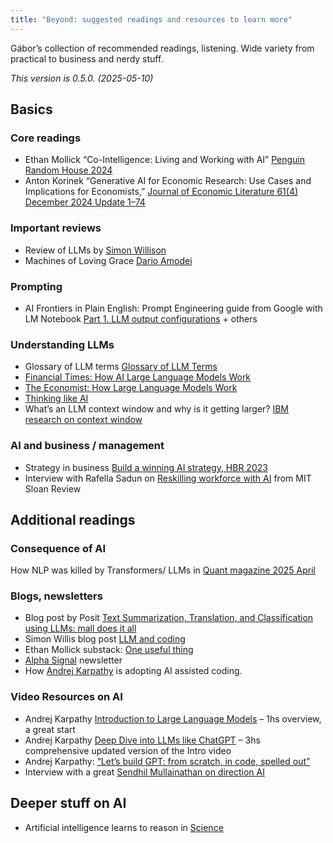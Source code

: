 ```yaml
---
title: "Beyond: suggested readings and resources to learn more"
---
```


Gábor's collection of recommended readings, listening. Wide variety from practical to business and nerdy stuff. 

*This version is 0.5.0. (2025-05-10)*

## Basics

### Core readings


-  Ethan Mollick "Co-Intelligence: Living and Working with AI"  [Penguin Random House 2024](https://www.penguinrandomhouse.com/books/741805/co-intelligence-by-ethan-mollick/)
- Anton Korinek "Generative AI for Economic Research: Use Cases and Implications for Economists," [Journal of Economic Literature 61(4) December 2024 Update 1–74](https://doi.org/10.1257/jel.20231736)

### Important reviews

- Review of LLMs by [Simon Willison](https://simonwillison.net/2024/Dec/31/llms-in-2024/)
- Machines of Loving Grace [Dario Amodei](https://darioamodei.com/machines-of-loving-grace) 

### Prompting

* AI Frontiers in Plain English: Prompt Engineering guide from Google with LM Notebook [Part 1. LLM output configurations](https://creators.spotify.com/pod/profile/steven-ge/episodes/Prompt-Engineering-guide-from-Google-Part-1--LLM-output-configurations-e31eqel) + others


### Understanding LLMs

- Glossary of LLM terms [Glossary of LLM Terms](https://www.vectara.com/glossary-of-llm-terms)
- [Financial Times: How AI Large Language Models Work](https://ig.ft.com/generative-ai/)
- [The Economist: How Large Language Models Work](https://www.economist.com/science-and-technology/2024/07/11/researchers-are-figuring-out-how-large-language-models-work)
- [Thinking like AI](https://www.oneusefulthing.org/p/thinking-like-an-ai)
- What's an LLM context window and why is it getting larger? [IBM research on context window](https://research.ibm.com/blog/larger-context-window)


### AI and business / management

-   Strategy in business [Build a winning AI strategy, HBR 2023](https://hbr.org/2023/07/build-a-winning-ai-strategy-for-your-business)
-  Interview with Rafella Sadun on [Reskilling workforce with AI](https://sloanreview.mit.edu/audio/reskilling-the-workforce-with-ai-harvard-business-schools-raffaella-sadun/) from MIT Sloan Review


## Additional readings

### Consequence of AI

How NLP was killed by Transformers/ LLMs in [Quant magazine 2025 April](https://www.quantamagazine.org/when-chatgpt-broke-an-entire-field-an-oral-history-20250430/?)

### Blogs, newsletters

* Blog post by Posit [Text Summarization, Translation, and Classification using LLMs: mall does it all](https://posit.co/blog/mall-ai-powered-text-analysis/)
* Simon Willis blog post [LLM and coding](https://simonwillison.net/2025/Mar/11/using-llms-for-code/)
* Ethan Mollick substack: [One useful thing](https://www.oneusefulthing.org/)
* [Alpha Signal](https://alphasignal.ai/)  newsletter
* How [Andrej Karpathy](https://x.com/karpathy/status/1915581920022585597) is adopting AI assisted coding.

### Video Resources on AI

- Andrej Karpathy [Introduction to Large Language Models](https://www.youtube.com/watch?v=zjkBMFhNj_g) -- 1hs overview, a great start
- Andrej Karpathy [Deep Dive into LLMs like ChatGPT](https://www.youtube.com/watch?v=7xTGNNLPyMI) -- 3hs comprehensive updated version of the Intro video
- Andrej Karpathy: ["Let's build GPT: from scratch, in code, spelled out"](https://www.youtube.com/watch?v=kCc8FmEb1nY)
- Interview with a great [Sendhil Mullainathan on direction AI](https://youtu.be/z_svj3NP968?si=cWUoVAImTF4PZ_aw)

## Deeper stuff on AI

* Artificial intelligence learns to reason in [Science](https://www.science.org/doi/10.1126/science.adw5211)